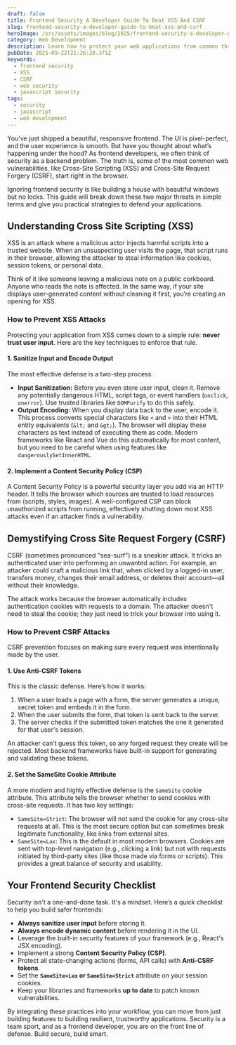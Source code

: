 ```yaml
---
draft: false
title: Frontend Security A Developer Guide To Beat XSS And CSRF
slug: frontend-security-a-developer-guide-to-beat-xss-and-csrf
heroImage: /src/assets/images/blog/2025/frontend-security-a-developer-guide-to-beat-xss-and-csrf.png
category: Web Development
description: Learn how to protect your web applications from common threats. This developer guide breaks down XSS and CSRF attacks with practical, easy-to-follow prevention strategies.
pubDate: 2025-09-22T21:26:20.371Z
keywords:
  - frontend security
  - XSS
  - CSRF
  - web security
  - javascript security
tags:
  - security
  - javascript
  - web development
---
```


You’ve just shipped a beautiful, responsive frontend. The UI is pixel-perfect, and the user experience is smooth. But have you thought about what’s happening under the hood? As frontend developers, we often think of security as a backend problem. The truth is, some of the most common web vulnerabilities, like Cross-Site Scripting (XSS) and Cross-Site Request Forgery (CSRF), start right in the browser.

Ignoring frontend security is like building a house with beautiful windows but no locks. This guide will break down these two major threats in simple terms and give you practical strategies to defend your applications.

## Understanding Cross Site Scripting (XSS)

XSS is an attack where a malicious actor injects harmful scripts into a trusted website. When an unsuspecting user visits the page, that script runs in their browser, allowing the attacker to steal information like cookies, session tokens, or personal data.

Think of it like someone leaving a malicious note on a public corkboard. Anyone who reads the note is affected. In the same way, if your site displays user-generated content without cleaning it first, you’re creating an opening for XSS.

### How to Prevent XSS Attacks

Protecting your application from XSS comes down to a simple rule: **never trust user input**. Here are the key techniques to enforce that rule.

#### 1. Sanitize Input and Encode Output

The most effective defense is a two-step process.

- **Input Sanitization:** Before you even store user input, clean it. Remove any potentially dangerous HTML, script tags, or event handlers (`onclick`, `onerror`). Use trusted libraries like `DOMPurify` to do this safely.
- **Output Encoding:** When you display data back to the user, encode it. This process converts special characters like `<` and `>` into their HTML entity equivalents (`&lt;` and `&gt;`). The browser will display these characters as text instead of executing them as code. Modern frameworks like React and Vue do this automatically for most content, but you need to be careful when using features like `dangerouslySetInnerHTML`.

#### 2. Implement a Content Security Policy (CSP)

A Content Security Policy is a powerful security layer you add via an HTTP header. It tells the browser which sources are trusted to load resources from (scripts, styles, images). A well-configured CSP can block unauthorized scripts from running, effectively shutting down most XSS attacks even if an attacker finds a vulnerability.

## Demystifying Cross Site Request Forgery (CSRF)

CSRF (sometimes pronounced "sea-surf") is a sneakier attack. It tricks an authenticated user into performing an unwanted action. For example, an attacker could craft a malicious link that, when clicked by a logged-in user, transfers money, changes their email address, or deletes their account—all without their knowledge.

The attack works because the browser automatically includes authentication cookies with requests to a domain. The attacker doesn't need to steal the cookie; they just need to trick your browser into using it.

### How to Prevent CSRF Attacks

CSRF prevention focuses on making sure every request was intentionally made by the user.

#### 1. Use Anti-CSRF Tokens

This is the classic defense. Here’s how it works:

1.  When a user loads a page with a form, the server generates a unique, secret token and embeds it in the form.
2.  When the user submits the form, that token is sent back to the server.
3.  The server checks if the submitted token matches the one it generated for that user's session.

An attacker can’t guess this token, so any forged request they create will be rejected. Most backend frameworks have built-in support for generating and validating these tokens.

#### 2. Set the SameSite Cookie Attribute

A more modern and highly effective defense is the `SameSite` cookie attribute. This attribute tells the browser whether to send cookies with cross-site requests. It has two key settings:

- `SameSite=Strict`: The browser will not send the cookie for any cross-site requests at all. This is the most secure option but can sometimes break legitimate functionality, like links from external sites.
- `SameSite=Lax`: This is the default in most modern browsers. Cookies are sent with top-level navigation (e.g., clicking a link) but not with requests initiated by third-party sites (like those made via forms or scripts). This provides a great balance of security and usability.

## Your Frontend Security Checklist

Security isn't a one-and-done task. It's a mindset. Here’s a quick checklist to help you build safer frontends:

- **Always sanitize user input** before storing it.
- **Always encode dynamic content** before rendering it in the UI.
- Leverage the built-in security features of your framework (e.g., React's JSX encoding).
- Implement a strong **Content Security Policy (CSP)**.
- Protect all state-changing actions (forms, API calls) with **Anti-CSRF tokens**.
- Set the **`SameSite=Lax` or `SameSite=Strict`** attribute on your session cookies.
- Keep your libraries and frameworks **up to date** to patch known vulnerabilities.

By integrating these practices into your workflow, you can move from just building features to building resilient, trustworthy applications. Security is a team sport, and as a frontend developer, you are on the front line of defense. Build secure, build smart.
